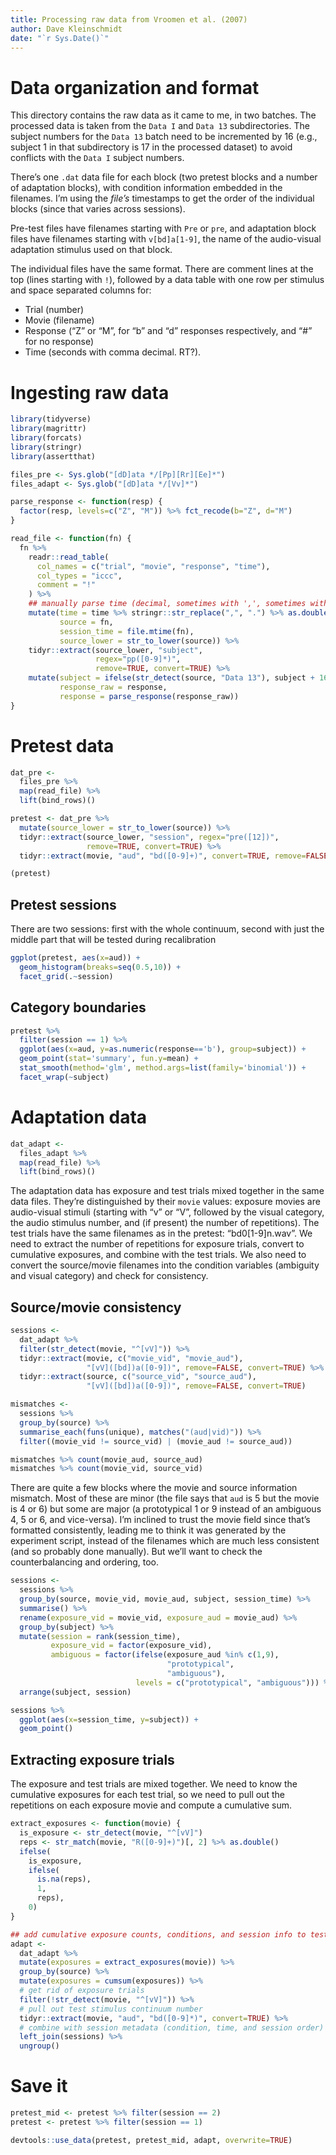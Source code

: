 ```yaml
---
title: Processing raw data from Vroomen et al. (2007)
author: Dave Kleinschmidt
date: "`r Sys.Date()`"
---
```


# Data organization and format

This directory contains the raw data as it came to me, in two batches.  The
processed data is taken from the `Data I` and `Data 13` subdirectories.  The
subject numbers for the `Data 13` batch need to be incremented by 16 (e.g.,
subject 1 in that subdirectory is 17 in the processed dataset) to avoid
conflicts with the `Data I` subject numbers.

There's one `.dat` data file for each block (two pretest blocks and a number of
adaptation blocks), with condition information embedded in the filenames.  I'm
using the _file's_ timestamps to get the order of the individual blocks (since
that varies across sessions).

Pre-test files have filenames starting with `Pre` or `pre`, and adaptation block
files have filenames starting with `v[bd]a[1-9]`, the name of the audio-visual
adaptation stimulus used on that block.

The individual files have the same format.  There are comment lines at the top
(lines starting with `!`), followed by a data table with one row per stimulus
and space separated columns for:

  * Trial (number)
  * Movie (filename)
  * Response ("Z" or "M", for "b" and "d" responses respectively, and "#" for no
    response)
  * Time (seconds with comma decimal. RT?).

# Ingesting raw data

```r
library(tidyverse)
library(magrittr)
library(forcats)
library(stringr)
library(assertthat)

files_pre <- Sys.glob("[dD]ata */[Pp][Rr][Ee]*")
files_adapt <- Sys.glob("[dD]ata */[Vv]*")

parse_response <- function(resp) {
  factor(resp, levels=c("Z", "M")) %>% fct_recode(b="Z", d="M")
}

read_file <- function(fn) {
  fn %>% 
    readr::read_table(
      col_names = c("trial", "movie", "response", "time"),
      col_types = "iccc",
      comment = "!"
    ) %>%
    ## manually parse time (decimal, sometimes with ',', sometimes with '.')
    mutate(time = time %>% stringr::str_replace(",", ".") %>% as.double(),
           source = fn,
           session_time = file.mtime(fn),
           source_lower = str_to_lower(source)) %>%
    tidyr::extract(source_lower, "subject",
                   regex="pp([0-9]*)",
                   remove=TRUE, convert=TRUE) %>%
    mutate(subject = ifelse(str_detect(source, "Data 13"), subject + 16, subject),
           response_raw = response,
           response = parse_response(response_raw))
}

```

# Pretest data

```r

dat_pre <-
  files_pre %>%
  map(read_file) %>%
  lift(bind_rows)()

pretest <- dat_pre %>%
  mutate(source_lower = str_to_lower(source)) %>%
  tidyr::extract(source_lower, "session", regex="pre([12])",
                 remove=TRUE, convert=TRUE) %>%
  tidyr::extract(movie, "aud", "bd([0-9]+)", convert=TRUE, remove=FALSE)

(pretest)
```

## Pretest sessions

There are two sessions: first with the whole continuum, second with just the
middle part that will be tested during recalibration

```r

ggplot(pretest, aes(x=aud)) +
  geom_histogram(breaks=seq(0.5,10)) +
  facet_grid(.~session)

```

## Category boundaries

```r

pretest %>%
  filter(session == 1) %>%
  ggplot(aes(x=aud, y=as.numeric(response=='b'), group=subject)) +
  geom_point(stat='summary', fun.y=mean) +
  stat_smooth(method='glm', method.args=list(family='binomial')) +
  facet_wrap(~subject)

```

# Adaptation data

```r

dat_adapt <-
  files_adapt %>%
  map(read_file) %>%
  lift(bind_rows)()

```

The adaptation data has exposure and test trials mixed together in the same data
files.  They're distinguished by their `movie` values: exposure movies are
audio-visual stimuli (starting with "v" or "V", followed by the visual category,
the audio stimulus number, and (if present) the number of repetitions).  The
test trials have the same filenames as in the pretest: "bd0[1-9]n.wav".  We need
to extract the number of repetitions for exposure trials, convert to cumulative
exposures, and combine with the test trials.  We also need to convert the
source/movie filenames into the condition variables (ambiguity and visual
category) and check for consistency.

## Source/movie consistency

```r

sessions <-
  dat_adapt %>%
  filter(str_detect(movie, "^[vV]")) %>%
  tidyr::extract(movie, c("movie_vid", "movie_aud"),
                 "[vV]([bd])a([0-9])", remove=FALSE, convert=TRUE) %>%
  tidyr::extract(source, c("source_vid", "source_aud"),
                 "[vV]([bd])a([0-9])", remove=FALSE, convert=TRUE)

mismatches <-
  sessions %>%
  group_by(source) %>%
  summarise_each(funs(unique), matches("(aud|vid)")) %>%
  filter((movie_vid != source_vid) | (movie_aud != source_aud))

mismatches %>% count(movie_aud, source_aud)
mismatches %>% count(movie_vid, source_vid)

```

There are quite a few blocks where the movie and source information mismatch.
Most of these are minor (the file says that `aud` is 5 but the movie is 4 or 6)
but some are major (a prototypical 1 or 9 instead of an ambiguous 4, 5 or 6, and
vice-versa).  I'm inclined to trust the movie field since that's formatted
consistently, leading me to think it was generated by the experiment script,
instead of the filenames which are much less consistent (and so probably done
manually).  But we'll want to check the counterbalancing and ordering, too.

```r

sessions <-
  sessions %>%
  group_by(source, movie_vid, movie_aud, subject, session_time) %>%
  summarise() %>%
  rename(exposure_vid = movie_vid, exposure_aud = movie_aud) %>%
  group_by(subject) %>%
  mutate(session = rank(session_time),
         exposure_vid = factor(exposure_vid),
         ambiguous = factor(ifelse(exposure_aud %in% c(1,9),
                                   "prototypical",
                                   "ambiguous"),
                            levels = c("prototypical", "ambiguous"))) %>%
  arrange(subject, session)

```

```r

sessions %>%
  ggplot(aes(x=session_time, y=subject)) +
  geom_point()

```

## Extracting exposure trials

The exposure and test trials are mixed together.  We need to know the cumulative
exposures for each test trial, so we need to pull out the repetitions on each
exposure movie and compute a cumulative sum.

```r

extract_exposures <- function(movie) {
  is_exposure <- str_detect(movie, "^[vV]")
  reps <- str_match(movie, "R([0-9]+)")[, 2] %>% as.double()
  ifelse(
    is_exposure,
    ifelse(
      is.na(reps),
      1,
      reps),
    0)
}

## add cumulative exposure counts, conditions, and session info to test trials
adapt <- 
  dat_adapt %>%
  mutate(exposures = extract_exposures(movie)) %>%
  group_by(source) %>%
  mutate(exposures = cumsum(exposures)) %>%
  # get rid of exposure trials
  filter(!str_detect(movie, "^[vV]")) %>%
  # pull out test stimulus continuum number
  tidyr::extract(movie, "aud", "bd([0-9]*)", convert=TRUE) %>%
  # combine with session metadata (condition, time, and session order)
  left_join(sessions) %>%
  ungroup()

```

# Save it

```r

pretest_mid <- pretest %>% filter(session == 2)
pretest <- pretest %>% filter(session == 1)

devtools::use_data(pretest, pretest_mid, adapt, overwrite=TRUE)

```

